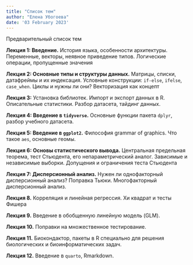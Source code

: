 ```yaml
---
title: "Список тем"
author: "Елена Убогоева"
date: '03 February 2023'
---
```


Предварительный список тем

**Лекция 1: Введение.** История языка, особенности архитектуры. Переменные, векторы, неявное приведение типов. Логические операции, пропущенные значения

**Лекция 2: Основные типы и структуры данных.** Матрицы, списки, датафреймы и их индексация. Условные конструкции: `if-else`, `ifelse`, `case_when`. Циклы и нужны ли они? Векторизация как концепт

**Лекция 3:** Установка библиотек. Импорт и экспорт данных в R. Описательные статистики. Разбор датасета, тайдинг данных.

**Лекция 4: Введение в `tidyverse`.** Основные функции пакета `dplyr`, разбор учебного датасета.

**Лекция 5: Введение в `ggplot2`.** Философия grammar of graphics. Что такое `aes`, основные геомы.

**Лекция 6: Основы статистического вывода.** Центральная предельная теорема, тест Стьюдента, его непараметрический аналог. Зависимые и независимые выборки. Допущения и ограничения теста Стьюдента

**Лекция 7: Дисперсионный анализ.** Нужен ли однофакторный дисперсионный анализ? Поправка Тьюки. Многофакторный дисперсионный анализ.

**Лекция 8.** Корреляция и линейная регрессия. Хи квадрат и тесты Фишера

**Лекция 9.** Введение в обобщенную линейную модель (GLM). 

**Лекция 10.** Поправки на множественное тестирование.

**Лекция 11.** Биокондактор, пакеты в R специально для решения биологических и биоинформатических задач.

**Лекция 12.** Введение в `quarto`, Rmarkdown. 

\
